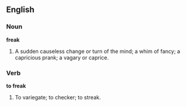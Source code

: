 ==English==

===Noun===

'''freak'''

#A sudden causeless change or turn of the mind; a whim of fancy; a capricious prank; a vagary or caprice.

===Verb===

'''to freak'''

#To variegate; to checker; to streak.
